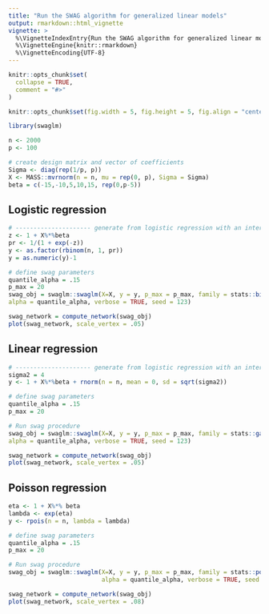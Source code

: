 ```yaml
---
title: "Run the SWAG algorithm for generalized linear models"
output: rmarkdown::html_vignette
vignette: >
  %\VignetteIndexEntry{Run the SWAG algorithm for generalized linear models}
  %\VignetteEngine{knitr::rmarkdown}
  %\VignetteEncoding{UTF-8}
---
```


```r
knitr::opts_chunk$set(
  collapse = TRUE,
  comment = "#>"
)

knitr::opts_chunk$set(fig.width = 5, fig.height = 5, fig.align = "center")
```

```r
library(swaglm)
```




```r
n <- 2000
p <- 100

# create design matrix and vector of coefficients
Sigma <- diag(rep(1/p, p))
X <- MASS::mvrnorm(n = n, mu = rep(0, p), Sigma = Sigma)
beta = c(-15,-10,5,10,15, rep(0,p-5))
```

## Logistic regression
```r
# --------------------- generate from logistic regression with an intercept of one
z <- 1 + X%*%beta
pr <- 1/(1 + exp(-z))
y <- as.factor(rbinom(n, 1, pr))
y = as.numeric(y)-1

# define swag parameters
quantile_alpha = .15
p_max = 20
swag_obj = swaglm::swaglm(X=X, y = y, p_max = p_max, family = stats::binomial(),
alpha = quantile_alpha, verbose = TRUE, seed = 123)
```


```r
swag_network = compute_network(swag_obj)
plot(swag_network, scale_vertex = .05)
```

## Linear regression

```r
# --------------------- generate from logistic regression with an intercept of one
sigma2 = 4
y <- 1 + X%*%beta + rnorm(n = n, mean = 0, sd = sqrt(sigma2))

# define swag parameters
quantile_alpha = .15
p_max = 20

# Run swag procedure
swag_obj = swaglm::swaglm(X=X, y = y, p_max = p_max, family = stats::gaussian(),
alpha = quantile_alpha, verbose = TRUE, seed = 123)
```


```r
swag_network = compute_network(swag_obj)
plot(swag_network, scale_vertex = .05)
```

## Poisson regression
```r
eta <- 1 + X%*% beta
lambda <- exp(eta)
y <- rpois(n = n, lambda = lambda)

# define swag parameters
quantile_alpha = .15
p_max = 20

# Run swag procedure
swag_obj = swaglm::swaglm(X=X, y = y, p_max = p_max, family = stats::poisson(),
                          alpha = quantile_alpha, verbose = TRUE, seed = 123)

swag_network = compute_network(swag_obj)
plot(swag_network, scale_vertex = .08)
```


